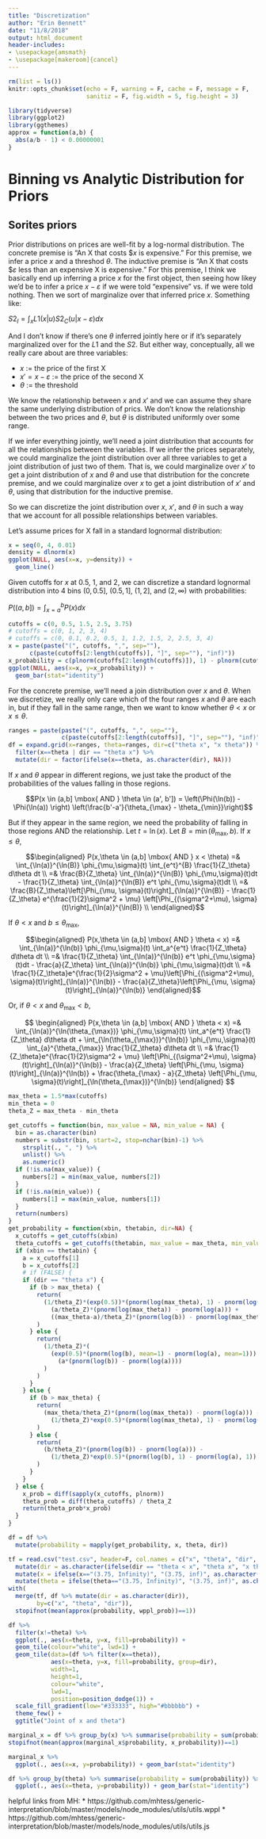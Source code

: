 ```yaml
---
title: "Discretization"
author: "Erin Bennett"
date: "11/8/2018"
output: html_document
header-includes:
- \usepackage{amsmath}
- \usepackage[makeroom]{cancel}
---
```


```r
rm(list = ls())
knitr::opts_chunk$set(echo = F, warning = F, cache = F, message = F,
                      sanitiz = F, fig.width = 5, fig.height = 3)
```

```r
library(tidyverse)
library(ggplot2)
library(ggthemes)
approx = function(a,b) {
  abs(a/b - 1) < 0.00000001
}
```


# Binning vs Analytic Distribution for Priors

## Sorites priors

Prior distributions on prices are well-fit by a log-normal distribution.
The concrete premise is "An X that costs \$$x$ is expensive."
For this premise, we infer a price $x$ and a threshod $\theta$.
The inductive premise is "An X that costs \$$\varepsilon$ less than an expensive X is expensive."
For this premise, I think we basically end up inferring a price $x$ for the first object, then seeing how likey we'd be to infer a price $x-\varepsilon$ if we were told "expensive" vs. if we were told nothing. Then we sort of marginalize over that inferred price $x$. Something like:

$S2_I = \int_x L1(x | u)S2_C(u|x-\varepsilon)dx$

And I don't know if there's one $\theta$ inferred jointly here or if it's separately marginalized over for the $L1$ and the $S2$. But either way, conceptually, all we really care about are three variables:

* $x$ := the price of the first X
* $x' = x-\varepsilon$ := the price of the second X
* $\theta$ := the threshold

We know the relationship between $x$ and $x'$ and we can assume they share the same underlying distribution of prics.
We don't know the relationship between the two prices and $\theta$, but $\theta$ is distributed uniformly over some range.

If we infer everything jointly, we'll need a joint distribution that accounts for all the relationships between the variables.
If we infer the prices separately, we could marginalize the joint distribution over all three variables to get a joint distribution of just two of them.
That is, we could marginalize over $x'$ to get a joint distribution of $x$ and $\theta$ and use that distribution for the concrete premise, and we could marginalize over $x$ to get a joint distribution of $x'$ and $\theta$, using that distribution for the inductive premise.

So we can discretize the joint distribution over $x$, $x'$, and $\theta$ in such a way that we account for all possible relationships between variables.

Let's assume prices for X fall in a standard lognormal distribution:

```r
x = seq(0, 4, 0.01)
density = dlnorm(x)
ggplot(NULL, aes(x=x, y=density)) +
  geom_line()
```

Given cutoffs for $x$ at 0.5, 1, and 2, we can discretize a standard lognormal distribution into 4 bins $(0,0.5]$, $(0.5, 1]$, $(1, 2]$, and $(2, \infty)$ with probabilities:

$P((a,b]) =\int_{x=a}^b P(x) dx$

```r
cutoffs = c(0, 0.5, 1.5, 2.5, 3.75)
# cutoffs = c(0, 1, 2, 3, 4)
# cutoffs = c(0, 0.1, 0.2, 0.5, 1, 1.2, 1.5, 2, 2.5, 3, 4)
x = paste(paste("(", cutoffs, ",", sep=""),
      c(paste(cutoffs[2:length(cutoffs)], "]", sep=""), "inf)"))
x_probability = c(plnorm(cutoffs[2:length(cutoffs)]), 1) - plnorm(cutoffs)
ggplot(NULL, aes(x=x, y=x_probability)) +
  geom_bar(stat="identity")
```

For the concrete premise, we'll need a join distribution over $x$ and $\theta$.
When we discretize, we really only care which of the four ranges $x$ and $\theta$ are each in, but if they fall in the same range, then we want to know whether $\theta < x$ or $x \leq \theta$.

```r
ranges = paste(paste("(", cutoffs, ",", sep=""),
               c(paste(cutoffs[2:length(cutoffs)], "]", sep=""), "inf)"))
df = expand.grid(x=ranges, theta=ranges, dir=c("theta x", "x theta")) %>%
  filter(x==theta | dir == "theta x") %>%
  mutate(dir = factor(ifelse(x==theta, as.character(dir), NA)))
```

If $x$ and $\theta$ appear in different regions, we just take the product of the probabilities of the values falling in those regions.

$$P(x \in (a,b] \mbox{ AND } \theta \in (a', b']) =
\left(\Phi(\ln(b)) - \Phi(\ln(a)) \right)
\left(\frac{b'-a'}{\theta_{\max} - \theta_{\min}}\right)$$

But if they appear in the same region, we need the probability of falling in those regions AND the relationship. Let $t = \ln(x)$. Let $B = \min(\theta_{\max}, b)$. If $x \leq \theta$,

$$\begin{aligned}
P(x,\theta \in (a,b] \mbox{ AND } x < \theta)
  =& \int_{\ln(a)}^{\ln(B)} \phi_{\mu,\sigma}(t)
    \int_{e^t}^{B} \frac{1}{Z_\theta} d\theta dt \\
  =& \frac{B}{Z_\theta} \int_{\ln(a)}^{\ln(B)} \phi_{\mu,\sigma}(t)dt -
    \frac{1}{Z_\theta} \int_{\ln(a)}^{\ln(B)} e^t \phi_{\mu,\sigma}(t)dt \\
  =& \frac{B}{Z_\theta}\left[\Phi_{\mu, \sigma}(t)\right]_{\ln(a)}^{\ln(B)} -
    \frac{1}{Z_\theta} e^{\frac{1}{2}\sigma^2 + \mu}
    \left[\Phi_{(\sigma^2+\mu), \sigma}(t)\right]_{\ln(a)}^{\ln(B)}  \\
\end{aligned}$$

If $\theta<x$ and $b \leq \theta_{\max}$,

$$\begin{aligned}
P(x,\theta \in (a,b] \mbox{ AND } \theta < x)
  =& \int_{\ln(a)}^{\ln(b)} \phi_{\mu,\sigma}(t)
    \int_a^{e^t} \frac{1}{Z_\theta} d\theta dt \\
  =& \frac{1}{Z_\theta} \int_{\ln(a)}^{\ln(b)} e^t \phi_{\mu,\sigma}(t)dt -
    \frac{a}{Z_\theta} \int_{\ln(a)}^{\ln(b)} \phi_{\mu,\sigma}(t)dt \\
  =& \frac{1}{Z_\theta}e^{\frac{1}{2}\sigma^2 + \mu}\left[\Phi_{(\sigma^2+\mu), \sigma}(t)\right]_{\ln(a)}^{\ln(b)} - \frac{a}{Z_\theta}\left[\Phi_{\mu, \sigma}(t)\right]_{\ln(a)}^{\ln(b)}
\end{aligned}$$

Or, if $\theta<x$ and $\theta_{\max} < b$,

$$
\begin{aligned}
P(x,\theta \in (a,b] \mbox{ AND } \theta < x)
  =& \int_{\ln(a)}^{\ln(\theta_{\max})} \phi_{\mu,\sigma}(t)
    \int_a^{e^t} \frac{1}{Z_\theta} d\theta dt + 
    \int_{\ln(\theta_{\max})}^{\ln(b)} \phi_{\mu,\sigma}(t)
    \int_{a}^{\theta_{\max}} \frac{1}{Z_\theta} d\theta dt \\
  =& \frac{1}{Z_\theta}e^{\frac{1}{2}\sigma^2 + \mu}
    \left[\Phi_{(\sigma^2+\mu), \sigma}(t)\right]_{\ln(a)}^{\ln(b)} -
    \frac{a}{Z_\theta}
    \left[\Phi_{\mu, \sigma}(t)\right]_{\ln(a)}^{\ln(b)} + 
    \frac{\theta_{\max} - a}{Z_\theta}
    \left[\Phi_{\mu, \sigma}(t)\right]_{\ln(\theta_{\max})}^{\ln(b)}
\end{aligned}
$$

```r
max_theta = 1.5*max(cutoffs)
min_theta = 0
theta_Z = max_theta - min_theta

get_cutoffs = function(bin, max_value = NA, min_value = NA) {
  bin = as.character(bin)
  numbers = substr(bin, start=2, stop=nchar(bin)-1) %>%
    strsplit(., ", ") %>%
    unlist() %>%
    as.numeric()
  if (!is.na(max_value)) {
    numbers[2] = min(max_value, numbers[2])
  }
  if (!is.na(min_value)) {
    numbers[1] = max(min_value, numbers[1])
  }
  return(numbers)
}
get_probability = function(xbin, thetabin, dir=NA) {
  x_cutoffs = get_cutoffs(xbin)
  theta_cutoffs = get_cutoffs(thetabin, max_value = max_theta, min_value = min_theta)
  if (xbin == thetabin) {
    a = x_cutoffs[1]
    b = x_cutoffs[2]
    # if (FALSE) {
    if (dir == "theta x") {
      if (b > max_theta) {
        return(
          (1/theta_Z)*(exp(0.5))*(pnorm(log(max_theta), 1) - pnorm(log(a), 1)) -
            (a/theta_Z)*(pnorm(log(max_theta)) - pnorm(log(a))) +
            ((max_theta-a)/theta_Z)*(pnorm(log(b)) - pnorm(log(max_theta)))
        )
      } else {
        return(
          (1/theta_Z)*(
            (exp(0.5)*(pnorm(log(b), mean=1) - pnorm(log(a), mean=1))) -
              (a*(pnorm(log(b)) - pnorm(log(a))))
          )
        )
      }
    } else {
      if (b > max_theta) {
        return(
          (max_theta/theta_Z)*(pnorm(log(max_theta)) - pnorm(log(a))) -
            (1/theta_Z)*exp(0.5)*(pnorm(log(max_theta), 1) - pnorm(log(a), 1))
        )
      } else {
        return(
          (b/theta_Z)*(pnorm(log(b)) - pnorm(log(a))) -
            (1/theta_Z)*exp(0.5)*(pnorm(log(b), 1) - pnorm(log(a), 1))
        )
      }
    }
  } else {
    x_prob = diff(sapply(x_cutoffs, plnorm))
    theta_prob = diff(theta_cutoffs) / theta_Z
    return(theta_prob*x_prob)
  }
}

df = df %>%
  mutate(probability = mapply(get_probability, x, theta, dir))
```





```r
tf = read.csv("test.csv", header=F, col.names = c("x", "theta", "dir", "wppl_prob")) %>%
  mutate(dir = as.character(ifelse(dir == "theta < x", "theta x", "x theta"))) %>%
  mutate(x = ifelse(x=="(3.75, Infinity)", "(3.75, inf)", as.character(x))) %>%
  mutate(theta = ifelse(theta=="(3.75, Infinity)", "(3.75, inf)", as.character(theta)))
with(
  merge(tf, df %>% mutate(dir = as.character(dir)),
        by=c("x", "theta", "dir")),
  stopifnot(mean(approx(probability, wppl_prob))==1))
```




```r
df %>%
  filter(x!=theta) %>%
  ggplot(., aes(x=theta, y=x, fill=probability)) +
  geom_tile(colour="white", lwd=1) +
  geom_tile(data=(df %>% filter(x==theta)),
            aes(x=theta, y=x, fill=probability, group=dir),
            width=1,
            height=1,
            colour="white",
            lwd=1,
            position=position_dodge(1)) +
  scale_fill_gradient(low="#333333", high="#bbbbbb") +
  theme_few() +
  ggtitle("Joint of x and theta")
```
```r
marginal_x = df %>% group_by(x) %>% summarise(probability = sum(probability))
stopifnot(mean(approx(marginal_x$probability, x_probability))==1)
```

```r
marginal_x %>%
  ggplot(., aes(x=x, y=probability)) + geom_bar(stat="identity")
```

```r
df %>% group_by(theta) %>% summarise(probability = sum(probability)) %>%
  ggplot(., aes(x=theta, y=probability)) + geom_bar(stat="identity")
```



helpful links from MH:
* https://github.com/mhtess/generic-interpretation/blob/master/models/node_modules/utils/utils.wppl
* https://github.com/mhtess/generic-interpretation/blob/master/models/node_modules/utils/utils.js
